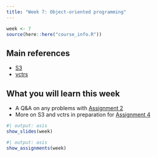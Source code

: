 ```yaml
---
title: "Week 7: Object-oriented programming"
---
```


```r
week <- 7
source(here::here("course_info.R"))
```

## Main references

* [S3](https://adv-r.hadley.nz/s3.html)
* [vctrs](https://vctrs.r-lib.org)

## What you will learn this week

* A Q&A on any problems with [Assignment 2](/assignments/A2.qmd)
* More on S3 and vctrs in preparation for [Assignment 4](/assignments/A4.qmd)

```r
#| output: asis
show_slides(week)
```

```r
#| output: asis
show_assignments(week)
```
